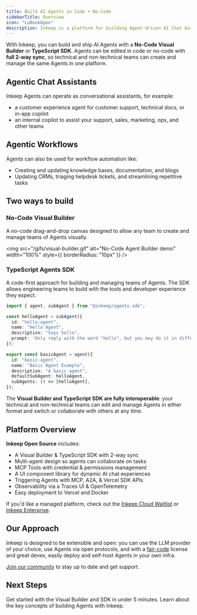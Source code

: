 ```yaml
---
title: Build AI Agents in Code + No-Code
sidebarTitle: Overview
icon: "LuBookOpen"
description: Inkeep is a platform for building Agent-driven AI Chat Assistants and AI Workflows.
---
```


With Inkeep, you can build and ship AI Agents with a **No-Code Visual Builder** or **TypeScript SDK**. Agents can be edited in code or no-code with **full 2-way sync**, so technical and non-technical teams can create and manage the same Agents in one platform.

## Agentic Chat Assistants
Inkeep Agents can operate as conversational assistants, for example:
- a customer experience agent for customer support, technical docs, or in-app copilot
- an internal copilot to assist your support, sales, marketing, ops, and other teams

## Agentic Workflows
Agents can also be used for workflow automation like:
- Creating and updating knowledge bases, documentation, and blogs
- Updating CRMs, triaging helpdesk tickets, and streamlining repetitive tasks

## Two ways to build

### No-Code Visual Builder

A no-code drag-and-drop canvas designed to allow any team to create and manage teams of Agents visually.

<img
  src="/gifs/visual-builder.gif"
  alt="No-Code Agent Builder demo"
  width="100%"
  style={{ borderRadius: "10px" }}
/>

### TypeScript Agents SDK

A code-first approach for building and managing teams of Agents. The SDK allows engineering teams to build with the tools and developer experience they expect.

   ```typescript
   import { agent, subAgent } from "@inkeep/agents-sdk";

   const helloAgent = subAgent({
     id: "hello-agent",
     name: "Hello Agent",
     description: "Says hello",
     prompt: 'Only reply with the word "hello", but you may do it in different variations like h3110, h3110w0rld, h3110w0rld! etc...',
   });

   export const basicAgent = agent({
     id: "basic-agent",
     name: "Basic Agent Example",
     description: "A basic agent",
     defaultSubAgent: helloAgent,
     subAgents: () => [helloAgent],
   });
   ```

The **Visual Builder and TypeScript SDK are fully interoperable**: your technical and non-technical teams can edit and manage Agents in either format and switch or collaborate with others at any time.

## Platform Overview

**Inkeep Open Source** includes:
- A Visual Builder & TypeScript SDK with 2-way sync
- Multi-agent design so agents can collaborate on tasks
- MCP Tools with credential & permissions management
- A UI component library for dynamic AI chat experiences
- Triggering Agents with MCP, A2A, & Vercel SDK APIs
- Observability via a Traces UI & OpenTelemetry
- Easy deployment to Vercel and Docker

If you'd like a managed platform, check out the [Inkeep Cloud Waitlist](https://inkeep.com/cloud-waitlist) or [Inkeep Enterprise](https://inkeep.com/enterprise).

## Our Approach

Inkeep is designed to be extensible and open: you can use the LLM provider of your choice, use Agents via open protocols, and with a [fair-code](/community/license) license and great devex, easily deploy and self-host Agents in your own infra.

[Join our community](/community/inkeep-community) to stay up to date and get support.

## Next Steps

<Cards>
  <Card title="Follow the Quick Start" icon="LuZap" href="/quick-start">
    Get started with the Visual Builder and SDK in under 5 minutes.
  </Card>
  <Card title="Conceptual Overview" icon="LuLightbulb" href="/concepts">
    Learn about the key concepts of building Agents with Inkeep.
  </Card>
</Cards>

